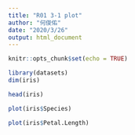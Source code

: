 ```yaml
---
title: "R01 3-1 plot"
author: "何俊佑"
date: "2020/3/26"
output: html_document
---
```


```r
knitr::opts_chunk$set(echo = TRUE)
```


```r
library(datasets)
dim(iris)
```

```r
head(iris)
```

```r
plot(iris$Species)
```

```r
plot(iris$Petal.Length)
```



